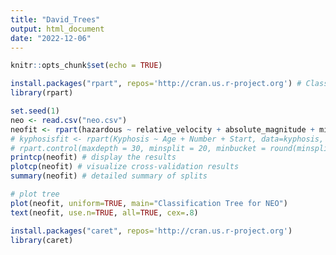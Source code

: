 ---
title: "David_Trees"
output: html_document
date: "2022-12-06"
---

```{r setup, include=FALSE}
knitr::opts_chunk$set(echo = TRUE)
```

```{r}
install.packages("rpart", repos='http://cran.us.r-project.org') # Classification trees, rpart(formula, data=, method=,control=)
library(rpart)
```

```{r, echo = T, fig.dim=c(6,4)}
set.seed(1)
neo <- read.csv("neo.csv")
neofit <- rpart(hazardous ~ relative_velocity + absolute_magnitude + miss_distance, data=neo, method="class", control = list(maxdepth = 4) )
# kyphosisfit <- rpart(Kyphosis ~ Age + Number + Start, data=kyphosis, method="class", control = {rpart.control list} )
# rpart.control(maxdepth = 30, minsplit = 20, minbucket = round(minsplit/3), cp = 0.01, maxcompete = 4, maxsurrogate = 5, usesurrogate = 2, xval = 10, surrogatestyle = 0, ...)
printcp(neofit) # display the results 
plotcp(neofit) # visualize cross-validation results 
summary(neofit) # detailed summary of splits

# plot tree 
plot(neofit, uniform=TRUE, main="Classification Tree for NEO")
text(neofit, use.n=TRUE, all=TRUE, cex=.8)

```

```{r, include=T}
install.packages("caret", repos='http://cran.us.r-project.org')
library(caret)
```